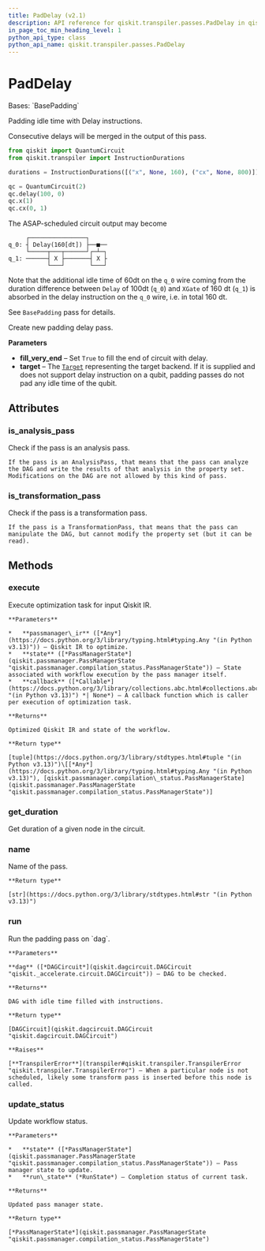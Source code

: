 ```yaml
---
title: PadDelay (v2.1)
description: API reference for qiskit.transpiler.passes.PadDelay in qiskit v2.1
in_page_toc_min_heading_level: 1
python_api_type: class
python_api_name: qiskit.transpiler.passes.PadDelay
---
```


# PadDelay

<Class id="qiskit.transpiler.passes.PadDelay" isDedicatedPage={true} github="https://github.com/Qiskit/qiskit/tree/stable/2.1/qiskit/transpiler/passes/scheduling/padding/pad_delay.py#L24-L90" signature="qiskit.transpiler.passes.PadDelay(*args, **kwargs)" modifiers="class">
  Bases: `BasePadding`

  Padding idle time with Delay instructions.

  Consecutive delays will be merged in the output of this pass.

  ```python
  from qiskit import QuantumCircuit
  from qiskit.transpiler import InstructionDurations

  durations = InstructionDurations([("x", None, 160), ("cx", None, 800)])

  qc = QuantumCircuit(2)
  qc.delay(100, 0)
  qc.x(1)
  qc.cx(0, 1)
  ```

  The ASAP-scheduled circuit output may become

  ```text
       ┌────────────────┐
  q_0: ┤ Delay(160[dt]) ├──■──
       └─────┬───┬──────┘┌─┴─┐
  q_1: ──────┤ X ├───────┤ X ├
             └───┘       └───┘
  ```

  Note that the additional idle time of 60dt on the `q_0` wire coming from the duration difference between `Delay` of 100dt (`q_0`) and `XGate` of 160 dt (`q_1`) is absorbed in the delay instruction on the `q_0` wire, i.e. in total 160 dt.

  See `BasePadding` pass for details.

  Create new padding delay pass.

  **Parameters**

  *   **fill\_very\_end** – Set `True` to fill the end of circuit with delay.
  *   **target** – The [`Target`](qiskit.transpiler.Target "qiskit.transpiler.Target") representing the target backend. If it is supplied and does not support delay instruction on a qubit, padding passes do not pad any idle time of the qubit.

  ## Attributes

  ### is\_analysis\_pass

  <Attribute id="qiskit.transpiler.passes.PadDelay.is_analysis_pass">
    Check if the pass is an analysis pass.

    If the pass is an AnalysisPass, that means that the pass can analyze the DAG and write the results of that analysis in the property set. Modifications on the DAG are not allowed by this kind of pass.
  </Attribute>

  ### is\_transformation\_pass

  <Attribute id="qiskit.transpiler.passes.PadDelay.is_transformation_pass">
    Check if the pass is a transformation pass.

    If the pass is a TransformationPass, that means that the pass can manipulate the DAG, but cannot modify the property set (but it can be read).
  </Attribute>

  ## Methods

  ### execute

  <Function id="qiskit.transpiler.passes.PadDelay.execute" github="https://github.com/Qiskit/qiskit/tree/stable/2.1/qiskit/transpiler/basepasses.py#L161-L180" signature="execute(passmanager_ir, state, callback=None)">
    Execute optimization task for input Qiskit IR.

    **Parameters**

    *   **passmanager\_ir** ([*Any*](https://docs.python.org/3/library/typing.html#typing.Any "(in Python v3.13)")) – Qiskit IR to optimize.
    *   **state** ([*PassManagerState*](qiskit.passmanager.PassManagerState "qiskit.passmanager.compilation_status.PassManagerState")) – State associated with workflow execution by the pass manager itself.
    *   **callback** ([*Callable*](https://docs.python.org/3/library/collections.abc.html#collections.abc.Callable "(in Python v3.13)") *| None*) – A callback function which is caller per execution of optimization task.

    **Returns**

    Optimized Qiskit IR and state of the workflow.

    **Return type**

    [tuple](https://docs.python.org/3/library/stdtypes.html#tuple "(in Python v3.13)")\[[*Any*](https://docs.python.org/3/library/typing.html#typing.Any "(in Python v3.13)"), [qiskit.passmanager.compilation\_status.PassManagerState](qiskit.passmanager.PassManagerState "qiskit.passmanager.compilation_status.PassManagerState")]
  </Function>

  ### get\_duration

  <Function id="qiskit.transpiler.passes.PadDelay.get_duration" github="https://github.com/Qiskit/qiskit/tree/stable/2.1/qiskit/transpiler/passes/scheduling/padding/base_padding.py#L74-L95" signature="get_duration(node, dag)">
    Get duration of a given node in the circuit.
  </Function>

  ### name

  <Function id="qiskit.transpiler.passes.PadDelay.name" github="https://github.com/Qiskit/qiskit/tree/stable/2.1/qiskit/passmanager/base_tasks.py#L68-L70" signature="name()">
    Name of the pass.

    **Return type**

    [str](https://docs.python.org/3/library/stdtypes.html#str "(in Python v3.13)")
  </Function>

  ### run

  <Function id="qiskit.transpiler.passes.PadDelay.run" github="https://github.com/Qiskit/qiskit/tree/stable/2.1/qiskit/transpiler/passes/scheduling/padding/base_padding.py#L97-L191" signature="run(dag)">
    Run the padding pass on `dag`.

    **Parameters**

    **dag** ([*DAGCircuit*](qiskit.dagcircuit.DAGCircuit "qiskit._accelerate.circuit.DAGCircuit")) – DAG to be checked.

    **Returns**

    DAG with idle time filled with instructions.

    **Return type**

    [DAGCircuit](qiskit.dagcircuit.DAGCircuit "qiskit.dagcircuit.DAGCircuit")

    **Raises**

    [**TranspilerError**](transpiler#qiskit.transpiler.TranspilerError "qiskit.transpiler.TranspilerError") – When a particular node is not scheduled, likely some transform pass is inserted before this node is called.
  </Function>

  ### update\_status

  <Function id="qiskit.transpiler.passes.PadDelay.update_status" github="https://github.com/Qiskit/qiskit/tree/stable/2.1/qiskit/transpiler/basepasses.py#L182-L190" signature="update_status(state, run_state)">
    Update workflow status.

    **Parameters**

    *   **state** ([*PassManagerState*](qiskit.passmanager.PassManagerState "qiskit.passmanager.compilation_status.PassManagerState")) – Pass manager state to update.
    *   **run\_state** (*RunState*) – Completion status of current task.

    **Returns**

    Updated pass manager state.

    **Return type**

    [*PassManagerState*](qiskit.passmanager.PassManagerState "qiskit.passmanager.compilation_status.PassManagerState")
  </Function>
</Class>


